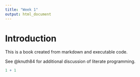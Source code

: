 ```yaml
---
title: "Week 1"
output: html_document
---
```


# Introduction

This is a book created from markdown and executable code.

See @knuth84 for additional discussion of literate programming.

```r
1 + 1
```
